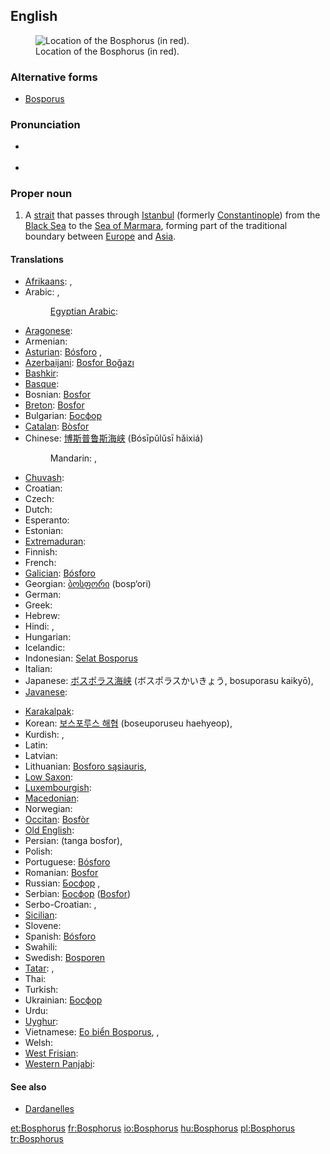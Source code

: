 ==English==
{{wikipedia|Bosporus}}
[[File:Turkish Strait disambig.svg|thumb|Location of the Bosphorus (in red).]]

===Alternative forms===
* [[Bosporus]]

===Pronunciation===
* {{a|UK}} {{IPA|/ˈbɒs.fəɹ.əs/|/ˈbɒs.pəɹ.əs/}}
* {{a|US}} {{IPA|/ˈbɑs.fɚ.əs/|/ˈbɑs.pɚ.əs/}}

===Proper noun===
{{en-proper noun|sg=the Bosphorus}}

# A [[strait]] that passes through [[Istanbul]] (formerly [[Constantinople]]) from the [[Black Sea]] to the [[Sea of Marmara]], forming part of the traditional boundary between [[Europe]] and [[Asia]].

====Translations====
{{trans-top|A strait that passes through Istanbul}}
* [[Afrikaans]]: {{t|af|Bosporus}}, {{t|af|Istanboel-straat}}
* Arabic: {{Arab|[[مضيق بوسفور]]}} {{IPAchar|(maɖīq búsfor)}} {{m}}, {{t|ar|مضيق بوسفور|m|tr=maDiiq búsfur|sc=Arab}}
*: [[Egyptian Arabic]]: {{tø|arz|البوسفور|sc=Arab}}
* [[Aragonese]]: {{t|an|Bosforo}}
* Armenian: {{t-|hy|Բոսֆոր|tr=Bosfor}}
* [[Asturian]]: [[Bósforo]] {{m}}, {{t|ast|Bósforo}}
* [[Azerbaijani]]: [[Bosfor Boğazı]]
* [[Bashkir]]: {{tø|ba|Босфор|tr=Bosfór|sc=Cyrl}}
* [[Basque]]: {{t|eu|Bosforo itsasartea}}
* Bosnian: [[Bosfor]] {{m}}
* [[Breton]]: [[Bosfor]]
* Bulgarian: [[Босфор]] {{m}}
* [[Catalan]]: [[Bòsfor]] {{m}}
* Chinese: [[博斯普鲁斯海峡]] (Bósīpǔlǔsī hǎixiá)
*: Mandarin: {{t|zh|博斯普魯斯海峽|sc=Hani}}, {{t|zh|博斯普鲁斯海峡|tr=Bósīpǔlǔsī hǎixiá|sc=Hani}}
* [[Chuvash]]: {{tø|cv|Босфор|sc=Cyrl}}
* Croatian: {{t-|hr|Bospor|m}}
* Czech: {{t-|cs|Bospor|m}}
* Dutch: {{t|nl|Bosporus}}
* Esperanto: {{t-|eo|Bosporo|xs=Esperanto}}
* Estonian: {{t|et|Bosporus}}
* [[Extremaduran]]: {{tø|ext|Bósforu}}
* Finnish: {{t+|fi|Bosporinsalmi}}
* French: {{t+|fr|Bosphore|m}}
* [[Galician]]: [[Bósforo]] {{m}}
* Georgian: [[ბოსფორი]] (bosp‘ori)
* German: {{t|de|Bosporus|m}}
* Greek: {{t-|el|Βόσπορος|m|tr=Vósporos}}
* Hebrew: {{t-|he|בוספורוס|m|alt=בּוֹסְפּוֹרוּס|tr=bosporus}}
* Hindi: {{t-|hi|बोस्पोरुस जलसन्धि|xs=Hindi}}, {{t|hi|बोस्पोरुस जलसन्धि|tr=bosporus jalsandhi|sc=Deva}}
* Hungarian: {{t+|hu|Boszporusz}}
* Icelandic: {{t-|is|Bosporussund}}
* Indonesian: [[Selat Bosporus]]
* Italian: {{t-|it|Bosforo|m}}
* Japanese: [[ボスポラス海峡]] (ボスポラスかいきょう, bosuporasu kaikyō), {{t|ja|ボスフォラス海峡|tr=Bosuporasu kaikyō|sc=Jpan}}
* [[Javanese]]: {{t|jv|Selat Bosporus}}
{{trans-mid}}
* [[Karakalpak]]: {{tø|kaa|Bosfor}}
* Korean: [[보스포루스 해협]] (boseuporuseu haehyeop), {{t|ko|보스포루스 해협|tr=Boseuporuseu haehyeop|sc=Kore}}
* Kurdish: {{t|ku|Tengava Stenbolê}}, {{t|ku|Bosfor}}
* Latin: {{t|la|Bosporus}}
* Latvian: {{t|lv|Bosfors}}
* Lithuanian: [[Bosforo sąsiauris]], {{t|lt|Bosforas}}
* [[Low Saxon]]: {{t|nds|Bosporus}}
* [[Luxembourgish]]: {{t|lb|Bosporus}}
* [[Macedonian]]: {{t|mk|Босфор|m|tr=Bósfor}}
* Norwegian: {{t|no|Bosporos}}
* [[Occitan]]: [[Bosfòr]] {{m}}
* [[Old English]]: {{t|ang|Bosporos}}
* Persian: {{fa-Arab|[[تنگه بسفر]]}} (tanga bosfor), {{t|fa|تنگه بسفر|tr=tanga Bosfor|sc=fa-Arab}}
* Polish: {{t+|pl|Bosfor|m}}
* Portuguese: [[Bósforo]] {{m}}
* Romanian: [[Bosfor]]
* Russian: [[Босфор]] {{m}}, {{t|ru|Босфор|m|tr=Bosfór|sc=Cyrl}}
* Serbian: [[Босфор]] ([[Bosfor]]) {{m}}
* Serbo-Croatian: {{t|sh|Bosfor}}, {{t|sh|Босфор}}
* [[Sicilian]]: {{t|scn|Bosfuru}}
* Slovene: {{t+|sl|Bospor|m}}
* Spanish: [[Bósforo]] {{m}}
* Swahili: {{t|sw|Bosporus}}
* Swedish: [[Bosporen]]
* [[Tatar]]: {{t|tt|Босфор бугазы|tr=Bosfor bugazy|sc=Cyrl}}, {{t|tt|Истанбул бугазы|tr=Istanbul bugazy|sc=Cyrl}}
* Thai: {{t|th|ช่องแคบบอสฟอรัส|sc=Thai}}
* Turkish: {{t+|tr|İstanbul Boğazı}}
* Ukrainian: [[Босфор]] {{m}}
* Urdu: {{ur-Arab|[[آبنائے باسفورس]]}}
* [[Uyghur]]: {{t|ug|ئىستانبۇل بوغازى|sc=ug-Arab}}
* Vietnamese: [[Eo biển Bosporus]], {{t|vi|eo biển Bosporus}}, {{t|vi|eo biển Bospho}}
* Welsh: {{t-|cy|Bosphorus|xs=Welsh}}
* [[West Frisian]]: {{t|fy|Bosporus}}
* [[Western Panjabi]]: {{tø|pnb|باسفورس}}
{{trans-bottom}}

====See also====
* [[Dardanelles]]

[[et:Bosphorus]]
[[fr:Bosphorus]]
[[io:Bosphorus]]
[[hu:Bosphorus]]
[[pl:Bosphorus]]
[[tr:Bosphorus]]